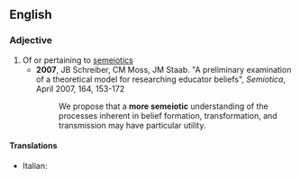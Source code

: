 ==English==

===Adjective===
{{wikipedia}}
{{en-adj}}

# Of or pertaining to [[semeiotics]]
#*'''2007''', JB Schreiber, CM Moss, JM Staab. "A preliminary examination of a theoretical model for researching educator beliefs", ''Semiotica'', April 2007, 164, 153-172
#*:We propose that a '''more semeiotic''' understanding of the processes inherent in belief formation, transformation, and transmission may have particular utility.

====Translations====
{{top}}
* Italian: {{t-|it|semiotico}}
{{mid}}

{{bottom}}